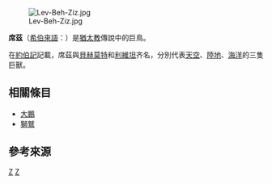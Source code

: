 {{Unreferenced|time=2019-01-03T05:38:58+00:00}}
[[Image:Lev-Beh-Ziz.jpg|thumb]]

'''席茲'''（[[希伯來語|希伯來語]]：'''{{lang|he|זיז}}'''）是[[猶太教|猶太教]]傳說中的巨鳥。

在[[約伯記|約伯記]]記載，席茲與[[貝赫莫特|貝赫莫特]]和[[利維坦|利維坦]]齐名，分別代表[[天空|天空]]、[[陸地|陸地]]、[[海洋|海洋]]的三隻巨獸。

==相關條目==
* [[大鵬|大鵬]]
* [[獅鷲|獅鷲]]

==參考來源==
{{Reflist}}

[[Category:神話傳說中的鳥|Z]]
[[Category:猶太教傳說生物|Z]]